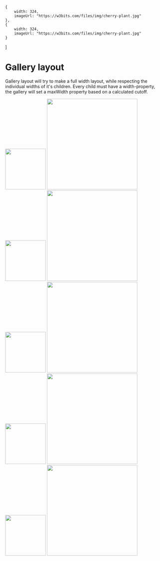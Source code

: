 

    {
        width: 324,
        imageUrl: "https://w3bits.com/files/img/cherry-plant.jpg"
    },
    {
        width: 324,
        imageUrl: "https://w3bits.com/files/img/cherry-plant.jpg"
    }
]

<Meta title="Layout/Gallery" />

# Gallery layout

Gallery layout will try to make a full width layout, while respecting the individual widths of it's children. Every child must have a width-property, the gallery will set a maxWidth property based on a calculated cutoff.

<Props of={Gallery} />

<Canvas>
    <Story name="Gallery">
        <Gallery spacing={1} padding={0} debug={true}>
            <img width="130" src="https://w3bits.com/files/img/cherry-plant.jpg" />
            <img width="290" src="https://w3bits.com/files/img/blueberries.jpg" />
            <img width="130" src="https://w3bits.com/files/img/cherry-plant.jpg" />
            <img width="290" src="https://w3bits.com/files/img/blueberries.jpg" />
            <img width="130" src="https://w3bits.com/files/img/cherry-plant.jpg" />
            <img width="290" src="https://w3bits.com/files/img/blueberries.jpg" />
            <img width="130" src="https://w3bits.com/files/img/cherry-plant.jpg" />
            <img width="290" src="https://w3bits.com/files/img/blueberries.jpg" />
            <img width="130" src="https://w3bits.com/files/img/cherry-plant.jpg" />
            <img width="290" src="https://w3bits.com/files/img/blueberries.jpg" />
        </Gallery>
    </Story>
</Canvas>